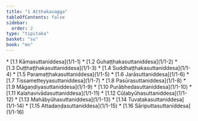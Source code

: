 ```yaml
---
title: "1 Aṭṭhakavagga"
tableOfContents: false
sidebar:
  order: 2
type: "tipitaka"
basket: "su"
book: "mn"
---
```



<DynamicBreadcrumb />



<TableOfContents book="mn" section="1">
* [1.1 Kāmasuttaniddesa](1/1-1)
* [1.2 Guhaṭṭhakasuttaniddesa](1/1-2)
* [1.3 Duṭṭhaṭṭhakasuttaniddesa](1/1-3)
* [1.4 Suddhaṭṭhakasuttaniddesa](1/1-4)
* [1.5 Paramaṭṭhakasuttaniddesa](1/1-5)
* [1.6 Jarāsuttaniddesa](1/1-6)
* [1.7 Tissametteyyasuttaniddesa](1/1-7)
* [1.8 Pasūrasuttaniddesa](1/1-8)
* [1.9 Māgaṇḍiyasuttaniddesa](1/1-9)
* [1.10 Purābhedasuttaniddesa](1/1-10)
* [1.11 Kalahavivādasuttaniddesa](1/1-11)
* [1.12 Cūḷabyūhasuttaniddesa](1/1-12)
* [1.13 Mahābyūhasuttaniddesa](1/1-13)
* [1.14 Tuvaṭakasuttaniddesa](1/1-14)
* [1.15 Attadaṇḍasuttaniddesa](1/1-15)
* [1.16 Sāriputtasuttaniddesa](1/1-16)
</TableOfContents>